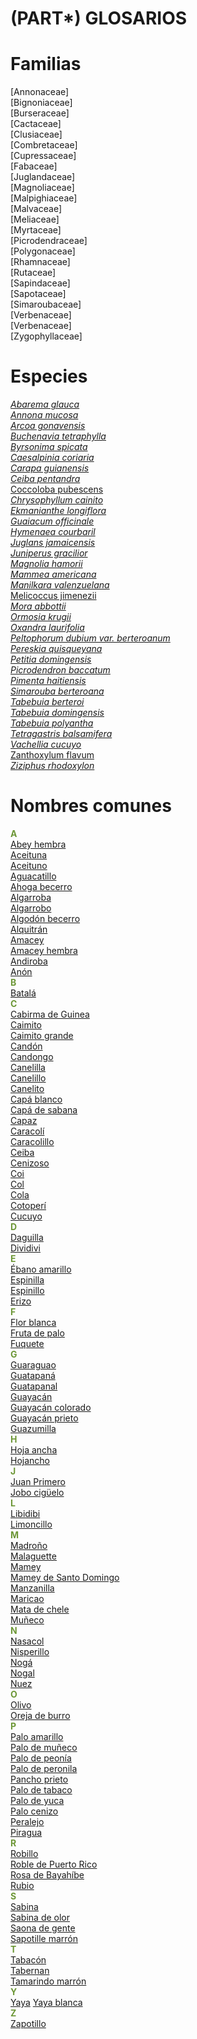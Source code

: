 # (PART\*) GLOSARIOS {.unnumbered}

# Familias {.unnumbered}

<div class="newspaper">
[Annonaceae]
<br>
[Bignoniaceae]
<br>
[Burseraceae]
<br>
[Cactaceae]
<br>
[Clusiaceae]
<br>
[Combretaceae]
<br>
[Cupressaceae]
<br>
[Fabaceae]
<br>
[Juglandaceae]
<br>
[Magnoliaceae]
<br>
[Malpighiaceae]
<br>
[Malvaceae]
<br>
[Meliaceae]
<br>
[Myrtaceae]
<br>
[Picrodendraceae]
<br>
[Polygonaceae]
<br>
[Rhamnaceae]
<br>
[Rutaceae]
<br>
[Sapindaceae]
<br>
[Sapotaceae]
<br>
[Simaroubaceae]
<br>
[Verbenaceae]
<br>
[Verbenaceae]
<br>
[Zygophyllaceae]
</div>

# Especies {.unnumbered}

<div class="newspaper">
[*Abarema glauca*](#abarema)
<br>
[*Annona mucosa*](#mucosa)
<br>
[*Arcoa gonavensis*](#arcoa)
<br>
[*Buchenavia tetraphylla*](#buchenavia)
<br>
[*Byrsonima spicata*](#byrsonia)
<br>
[*Caesalpinia coriaria*](#caesalpinia)
<br>
[*Carapa guianensis*](#carapa)
<br>
[*Ceiba pentandra*](#ceiba)
<br>
[Coccoloba pubescens](#coccoloba)
<br>
[*Chrysophyllum cainito*](#chrys)
<br>
[*Ekmanianthe longiflora*](#ekmani)
<br>
[*Guaiacum officinale*](#guaiacum)
<br>
[*Hymenaea courbaril*](#hymenea)
<br>
[*Juglans jamaicensis*](#juglans)
<br>
[*Juniperus gracilior*](#juniperus)
<br>
[*Magnolia hamorii*](#magnolia)
<br>
[*Mammea americana*](#mamey)
<br>
[*Manilkara valenzuelana*](#manilkara)
<br>
[Melicoccus jimenezii](#meli)
<br>
[*Mora abbottii*](#mora)
<br>
[*Ormosia krugii*](#ormosia)
<br>
[*Oxandra laurifolia*](#oxandra)
<br>
[*Peltophorum dubium var. berteroanum*](#pelto)
<br>
[*Pereskia quisqueyana*](#pereskia)
<br>
[*Petitia domingensis*](#petitia)
<br>
[*Picrodendron baccatum*](#picro)
<br>
[*Pimenta haitiensis*](#pimenta)
<br>
[*Simarouba berteroana*](#simarouba)
<br>
[*Tabebuia berteroi*](#tberte)
<br>
[*Tabebuia domingensis*](#tdomi)
<br>
[*Tabebuia polyantha*](#tpoly)
<br>
[*Tetragastris balsamifera*](#tetragastris)
<br>
[*Vachellia cucuyo*](#vachellia)
<br>
[Zanthoxylum flavum](#zantho)
<br>
[*Ziziphus rhodoxylon*](#zizi)
<br>
</div>

# Nombres comunes {#comunes .unnumbered}

<div class="newspaper3">
[**A**]{style="color:#6D9737"}
<br>
[Abey hembra](#pelto)
<br>
[Aceituna](#simarouba)
<br>
[Aceituno](#tberte)
<br>
[Aguacatillo](#mucosa)
<br>
[Ahoga becerro](#picro)
<br>
[Algarroba](#hymenea)
<br>
[Algarrobo](#hymenea)
<br>
[Algodón becerro](#picro)
<br>
[Alquitrán](#arcoa)
<br>
[Amacey](#tetragastris)
<br>
[Amacey hembra](#tetragastris)
<br>
[Andiroba](#carapa)
<br>
[Anón](#mucosa)
<br>
[**B**]{style="color:#6D9737"}
<br>
[Batalá](#manilkara)
<br>
[**C**]{style="color:#6D9737"}
<br>
[Cabirma de Guinea](#carapa)
<br>
[Caimito](#chrys)
<br>
[Caimito grande](#chrys)
<br>
[Candón](#mucosa)
<br>
[Candongo](#mucosa)
<br>
[Canelilla](#pimenta)
<br>
[Canelillo](#pimenta)
<br>
[Canelito](#pimenta)
<br>
[Capá blanco](#petitia)
<br>
[Capá de sabana](#petitia)
<br>
[Capaz](#petitia)
<br>
[Caracolí](#abarema)
<br>
[Caracolillo](#abarema)
<br>
[Ceiba](#ceiba)
<br>
[Cenizoso](#tberte)
<br>
[Coi](#mora)
<br>
[Col](#mora)
<br>
[Cola](#mora)
<br>
[Cotoperí](#meli)
<br>
[Cucuyo](#vachellia)
<br>
[**D**]{style="color:#6D9737"}
<br>
[Daguilla](#simarouba)
<br>
[Dividivi](#caesalpinia) 
<br>
[**E**]{style="color:#6D9737"}
<br>
[Ébano amarillo](#magnolia)
<br>
[Espinilla](#zantho)
<br>
[Espinillo](#zantho)
<br>
[Erizo](#vachellia)
<br>
[**F**]{style="color:#6D9737"}
<br>
[Flor blanca](#tpoly)
<br>
[Fruta de palo](#buchenavia)
<br>
[Fuquete](#buchenavia)
<br>
[**G**]{style="color:#6D9737"}
<br>
[Guaraguao](#buchenavia)
<br>
[Guatapaná](#caesalpinia)
<br>
[Guatapanal](#pelto)
<br>
[Guayacán](#guaiacum)
<br>
[Guayacán colorado](#guaiacum)
<br>
[Guayacán prieto](#guaiacum)
<br>
[Guazumilla](#petitia)
<br>
[**H**]{style="color:#6D9737"}
<br>
[Hoja ancha](#zizi)
<br>
[Hojancho](#coccoloba) 
<br>
[**J**]{style="color:#6D9737"}
<br>
[Juan Primero](#simarouba)
<br>
[Jobo cigϋelo](#meli)
<br>
[**L**]{style="color:#6D9737"}
<br>
[Libidibi](#caesalpinia)
<br>
[Limoncillo](#meli)
<br>
[**M**]{style="color:#6D9737"}
<br>
[Madroño](#byrsonia)
<br>
[Malaguette](#pimenta)
<br>
[Mamey](#mamey)
<br>
[Mamey de Santo Domingo](#mamey)
<br>
[Manzanilla](#picro)
<br>
[Maricao](#byrsonia)
<br>
[Mata de chele](#pereskia)
<br>
[Muñeco](#tpoly)
<br>
[**N**]{style="color:#6D9737"}
<br>
[Nasacol](#caesalpinia) 
<br>
[Nisperillo](#manilkara)
<br>
[Nogá](#juglans)
<br>
[Nogal](#juglans)
<br>
[Nuez](#juglans)
<br>
[**O**]{style="color:#6D9737"}
<br>
[Olivo](#simarouba)
<br>
[Oreja de burro](#coccoloba) 
<br>
[**P**]{style="color:#6D9737"}
<br>
[Palo amarillo](#buchenavia)
<br>
[Palo de muñeco](#tpoly)
<br>
[Palo de peonía](#ormosia)
<br>
[Palo de peronila](#ormosia)
<br>
[Pancho prieto](#zizi)
<br>
[Palo de tabaco](#magnolia)
<br>
[Palo de yuca](#tdomi)
<br>
[Palo cenizo](#tberte)
<br>
[Peralejo](#byrsonia)
<br>
[Piragua](#byrsonia)
<br>
[**R**]{style="color:#6D9737"}
<br>
[Robillo](#ekmani)
<br>
[Roble de Puerto Rico](#ekmani)
<br>
[Rosa de Bayahíbe](#pereskia)
<br>
[Rubio](#meli)
<br>
[**S**]{style="color:#6D9737"}
<br>
[Sabina](#juniperus)
<br>
[Sabina de olor](#juniperus)
<br>
[Saona de gente](#zizi)
<br>
[Sapotille marrón](#manilkara)
<br>
[**T**]{style="color:#6D9737"}
<br>
[Tabacón](#magnolia) 
<br>
[Tabernan](#abarema)
<br>
[Tamarindo marrón](#arcoa)
<br>
[**Y**]{style="color:#6D9737"}
<br>
[Yaya](#oxandra)
<bre>
[Yaya blanca](#oxandra)
<br>
[**Z**]{style="color:#6D9737"}
<br>
[Zapotillo](#manilkara)
<br>
</div>